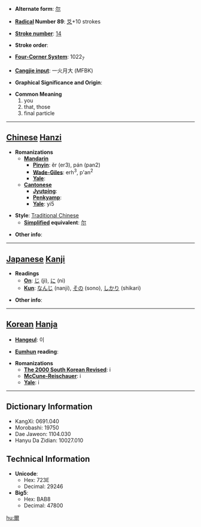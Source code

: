 * '''Alternate form''': [[尔]]

* '''[[Wiktionary:Chinese radical index| Radical]] Number 89''': [[Wiktionary:Chinese radical index 爻|爻]]+10 strokes

* '''[[Wiktionary:Chinese total strokes index|Stroke number]]''': [[Wiktionary:Chinese total strokes index 14|14]]

* '''Stroke order''': 

* '''[[Wiktionary:Chinese four corner index|Four-Corner System]]''': 1022<sub>7</sub>

* '''[[Wiktionary:Chinese Cangjie index|Cangjie input]]''': 一火月大 (MFBK)

* '''Graphical Significance and Origin''': 

* '''Common Meaning'''
*#you
*# that, those
*# final particle


----

== [[Chinese]] [[Hanzi]] ==

* '''Romanizations'''
** '''[[Mandarin]]'''
*** '''[[Pinyin]]''': ěr (er3), pán (pan2)
*** '''[[Wade-Giles]]''': erh<sup>3</sup>, p'an<sup>2</sup>
*** '''[[Yale]]''': 
** '''[[Cantonese]]'''
*** '''[[Jyutping]]''':
*** '''[[Penkyamp]]''': 
*** '''[[Yale]]''': yi5

* '''Style''': [[Traditional Chinese]] 
** '''[[Simplified Chinese|Simplified]] equivalent''': [[尔]]

* '''Other info''': 

----

== [[Japanese]] [[Kanji]] ==

* '''Readings'''
** '''[[On]]''': [[じ]] (ji), [[に]] (ni)
** '''[[Kun]]''': [[なんじ]] (nanji), [[その]] (sono), [[しかり]] (shikari)

* '''Other info''':  

----

== [[Korean]] [[Hanja]] ==

* '''[[Hangeul]]''': 이

* '''[[Eumhun]] reading''': 

* '''Romanizations'''
** '''[[The 2000 South Korean Revised Romanization|The 2000 South Korean Revised]]''': i
** '''[[McCune-Reischauer]]''': i
** '''[[Yale]]''': i

----

== Dictionary Information ==

* KangXi: 0691.040
* Morobashi: 19750
* Dae Jaweon: 1104.030
* Hanyu Da Zidian: 10027.010

== Technical Information ==

* '''Unicode''':
** Hex: 723E
** Decimal: 29246
* '''Big5''':
** Hex: BAB8
** Decimal: 47800

[[hu:爾]]